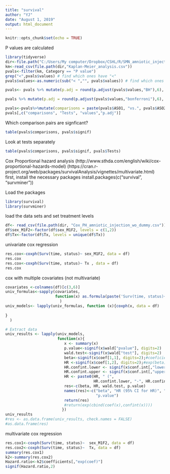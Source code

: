 ```yaml
---
title: "survival"
author: "YJ"
date: "August 1, 2019"
output: html_document
---
```


```r
knitr::opts_chunk$set(echo = TRUE)

```
P values are calculated 
```r
library(tidyverse)
dir<-file.path("C:/Users/My computer/Dropbox/CSHL/R/SMN_amniotic_injection")
km<-read_csv(file.path(dir,"Kaplan-Meier_analysis.csv"))
pvals<-filter(km, Category == "P value")
grep("<",pvals$values) # find which ones have "<"
pvals$values<-as.numeric(sub("< ","", pvals$values)) # find which ones have "< " and remove it

pvals<- pvals %>% mutate(p.adj = round(p.adjust(pvals$values,"BH"),6), signif = p.adjust(pvals$values,"BH")<0.05) # test which pvals are FDR<0.05

pvals %>% mutate(p.adj = round(p.adjust(pvals$values,"bonferroni"),6), signif = p.adjust(pvals$values,"bonferroni")<0.05)

pvals<-pvals%>%mutate(comparisons = paste(pvals$ASO1, "vs.", pvals$ASO2))
pvals[,c("comparisons", "Tests", "values","p.adj")]
```
Which comparison pairs are signficant?
```r
table(pvals$comparisons, pvals$signif)
```
Look at tests separately
```r
table(pvals$comparisons, pvals$signif, pvals$Tests)
```

Cox Proportional hazard analysis (http://www.sthda.com/english/wiki/cox-proportional-hazards-model)
(https://cran.r-project.org/web/packages/survivalAnalysis/vignettes/multivariate.html)
first, install the necessary packages
install.packages(c("survival", "survminer"))

Load the packages
```r
library(survival)
library(survminer)
```
load the data sets and set treatment levels
```r
df<- read_csv(file.path(dir, "Cox_PH_amniotic_injection_wo_dummy.csv"))
df$sex_M1F2<-factor(df$sex_M1F2, levels = c(1,2))
df$Tx<-factor(df$Tx, levels = unique(df$Tx))
```

univariate cox regression
```r
res.cox<-coxph(Surv(time, status)~ sex_M1F2, data = df)
res.cox
res.cox<-coxph(Surv(time, status)~ Tx , data = df)
res.cox
```

cox with multiple covariates (not multivariate)
```r
covariates <-colnames(df)[c(3,6)]
univ_formulas<-sapply(covariates, 
                      function(x) as.formula(paste('Surv(time, status)~',x))
                        )
univ_models<- lapply(univ_formulas, function (x){coxph(x, data = df)
  
}
  )

# Extract data 
univ_results <- lapply(univ_models,
                       function(x){ 
                          x <- summary(x)
                          p.value<-signif(x$wald["pvalue"], digits=2)
                          wald.test<-signif(x$wald["test"], digits=2)
                          beta<-signif(x$coef[1,1], digits=2);#coeficient beta
                          HR <-signif(x$coef[1,2], digits=2);#exp(beta)
                          HR.confint.lower <- signif(x$conf.int[,"lower .95"], 2)
                          HR.confint.upper <- signif(x$conf.int[,"upper .95"],2)
                          HR <- paste0(HR, " (", 
                                       HR.confint.lower, "-", HR.confint.upper, ")")
                          res<-c(beta, HR, wald.test, p.value)
                          names(res)<-c("beta", "HR (95% CI for HR)", "wald.test", 
                                        "p.value")
                          return(res)
                          #return(exp(cbind(coef(x),confint(x))))
                         })
univ_results
#res <- as.data.frame(univ_results, check.names = FALSE)
#as.data.frame(res)
```

multivariate cox regression
```r
res.cox1<-coxph(Surv(time, status)~  sex_M1F2, data = df)
res.cox2<-coxph(Surv(time, status)~  Tx, data = df)
summary(res.cox1)
k2<-summary(res.cox2)
Hazard.ratio<-k2$coefficients[,"exp(coef)"]
signif(Hazard.ratio,2)
```

